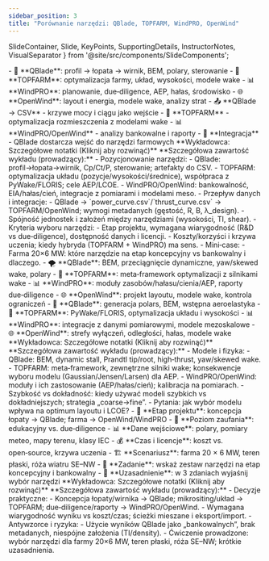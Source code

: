 ```yaml
---
sidebar_position: 3
title: "Porównanie narzędzi: QBlade, TOPFARM, WindPRO, OpenWind"
---
```


  SlideContainer, 
  Slide, 
  KeyPoints, 
  SupportingDetails, 
  InstructorNotes,
  VisualSeparator 
} from '@site/src/components/SlideComponents';

<SlideContainer>

<Slide title="🛠️ Pozycjonowanie narzędzi w łańcuchu projektowym" type="info">

<KeyPoints title="📊 Porównanie narzędzi">
- 🔧 **QBlade**: profil → łopata → wirnik, BEM, polary, sterowanie
- 🎯 **TOPFARM**: optymalizacja farmy, układ, wysokości, modele wake
- 📊 **WindPRO**: planowanie, due‑diligence, AEP, hałas, środowisko
- 🌐 **OpenWind**: layout i energia, modele wake, analizy strat
</KeyPoints>

<SupportingDetails title="🔄 Przepływ danych">
- 📤 **QBlade → CSV** - krzywe mocy i ciągu jako wejście
- 🎯 **TOPFARM** - optymalizacja rozmieszczenia z modelami wake
- 📊 **WindPRO/OpenWind** - analizy bankowalne i raporty
- 🔗 **Integracja** - QBlade dostarcza wejść do narzędzi farmowych
</SupportingDetails>

<InstructorNotes>
**Wykładowca: Szczegółowe notatki (Kliknij aby rozwinąć)**
**Szczegółowa zawartość wykładu (prowadzący):**
- Pozycjonowanie narzędzi:
  - QBlade: profil→łopata→wirnik, Cp/Ct/P, sterowanie; artefakty do CSV.
  - TOPFARM: optymalizacja układu (pozycje/wysokości/średnice), współpraca z PyWake/FLORIS; cele AEP/LCOE.
  - WindPRO/OpenWind: bankowalność, EIA/hałas/cień, integracje z pomiarami i modelami meso.
- Przepływ danych i integracje:
  - QBlade → `power_curve.csv`/`thrust_curve.csv` → TOPFARM/OpenWind; wymogi metadanych (gęstość, R, B, λ_design).
  - Spójność jednostek i założeń między narzędziami (wysokości, TI, shear).
- Kryteria wyboru narzędzi:
  - Etap projektu, wymagana wiarygodność (R&D vs due‑diligence), dostępność danych i licencji.
  - Koszty/korzyści i krzywa uczenia; kiedy hybryda (TOPFARM + WindPRO) ma sens.
- Mini‑case:
  - Farma 20×6 MW: które narzędzie na etap koncepcyjny vs bankowalny i dlaczego.
</InstructorNotes>

</Slide>

<VisualSeparator type="technical" />

<Slide title="🔬 Główne domeny fizyczne i modele" type="tip">

<KeyPoints title="🧪 Modele fizyczne">
- 🌪️ **QBlade**: BEM, przeciągnięcie dynamiczne, yaw/skewed wake, polary
- 🎯 **TOPFARM**: meta‑framework optymalizacji z silnikami wake
- 📊 **WindPRO**: moduły zasobów/hałasu/cienia/AEP, raporty due‑diligence
- 🌐 **OpenWind**: projekt layoutu, modele wake, kontrola ograniczeń
</KeyPoints>

<SupportingDetails title="⚙️ Specjalizacje narzędzi">
- 🔧 **QBlade**: generacja polars, BEM, wstępna aeroelastyka
- 🎯 **TOPFARM**: PyWake/FLORIS, optymalizacja układu i wysokości
- 📊 **WindPRO**: integracje z danymi pomiarowymi, modele mezoskalowe
- 🌐 **OpenWind**: strefy wyłączeń, odległości, hałas, modele wake
</SupportingDetails>

<InstructorNotes>
**Wykładowca: Szczegółowe notatki (Kliknij aby rozwinąć)**
**Szczegółowa zawartość wykładu (prowadzący):**
- Modele i fizyka:
  - QBlade: BEM, dynamic stall, Prandtl tip/root, high‑thrust, yaw/skewed wake.
  - TOPFARM: meta‑framework, zewnętrzne silniki wake; konsekwencje wyboru modelu (Gaussian/Jensen/Larsen) dla AEP.
  - WindPRO/OpenWind: moduły i ich zastosowanie (AEP/hałas/cień); kalibracja na pomiarach.
- Szybkość vs dokładność: kiedy używać modeli szybkich vs dokładniejszych; strategia „coarse→fine”.
- Pytania: jak wybór modelu wpływa na optimum layoutu i LCOE?
</InstructorNotes>

</Slide>

<VisualSeparator type="data" />

<Slide title="🎯 Kryteria doboru narzędzia" type="warning">

<KeyPoints title="📋 Kryteria wyboru">
- 🎯 **Etap projektu**: koncepcja łopaty → QBlade; farma → OpenWind/WindPRO
- 🏦 **Poziom zaufania**: edukacyjny vs. due‑diligence
- 📊 **Dane wejściowe**: polary, pomiary meteo, mapy terenu, klasy IEC
- 💰 **Czas i licencje**: koszt vs. open‑source, krzywa uczenia
</KeyPoints>

<SupportingDetails title="🔄 Mini‑ćwiczenie (5 min)">
- 🏗️ **Scenariusz**: farma 20 × 6 MW, teren płaski, róża wiatru SE–NW
- 🎯 **Zadanie**: wskaż zestaw narzędzi na etap koncepcyjny i bankowalny
- 📝 **Uzasadnienie**: w 3 zdaniach wyjaśnij wybór narzędzi
</SupportingDetails>

<InstructorNotes>
**Wykładowca: Szczegółowe notatki (Kliknij aby rozwinąć)**
**Szczegółowa zawartość wykładu (prowadzący):**
- Decyzje praktyczne:
  - Koncepcja łopaty/wirnika → QBlade; mikrositing/układ → TOPFARM; due‑diligence/raporty → WindPRO/OpenWind.
  - Wymagana wiarygodność wyniku vs koszt/czas; ścieżki mieszane i eksport/import.
- Antywzorce i ryzyka:
  - Użycie wyników QBlade jako „bankowalnych”, brak metadanych, niespójne założenia (TI/density).
- Ćwiczenie prowadzone: wybór narzędzi dla farmy 20×6 MW, teren płaski, róża SE–NW; krótkie uzasadnienia.
</InstructorNotes>

</Slide>

<VisualSeparator type="default" />

</SlideContainer>

